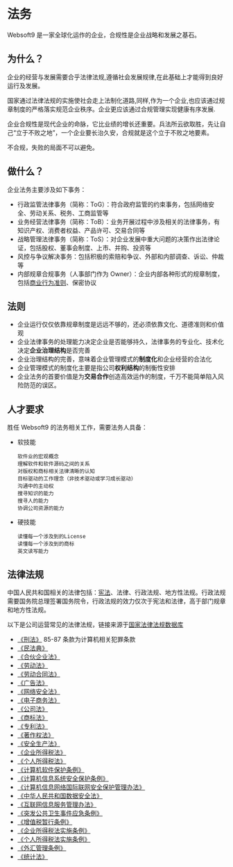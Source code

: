 

# 法务

Websoft9 是一家全球化运作的企业，合规性是企业战略和发展之基石。

## 为什么？

企业的经营与发展需要合乎法律法规,遵循社会发展规律,在此基础上才能得到良好运行及发展。

国家通过法律法规的实施使社会走上法制化道路,同样,作为一个企业,也应该通过规章制度的严格落实规范企业秩序。企业更应该通过合规管理实现健康有序发展.

企业合规性是现代企业的命脉，它比业绩的增长还重要。兵法所云欲取胜，先让自己“立于不败之地”，一个企业要长治久安，合规就是这个立于不败之地要素。

不合规，失败的局面不可以避免。


## 做什么？

企业法务主要涉及如下事务：

* 行政监管法律事务（简称：ToG）：符合政府监管的约束事务，包括网络安全、劳动关系、税务、工商监管等
* 业务经营法律事务（简称：ToB）：业务开展过程中涉及相关的法律事务，有知识产权、消费者权益、产品许可、交易合同等
* 战略管理法律事务（简称：ToS）：对企业发展中重大问题的决策作出法律论证，包括股权、董事会制度、上市、并购、投资等
* 风控与争议解决事务：包括积极的索赔和争议、外部和内部调查、诉讼、仲裁等
* 内部规章合规事务（人事部门作为 Owner）：企业内部各种形式的规章制度，包括[商业行为准则](../people/restrain)、保密协议


<DocCardList items={useCurrentSidebarCategory().items}/>

## 法则

* 企业运行仅仅依靠规章制度是远远不够的，还必须依靠文化、道德准则和价值观
* 企业法律事务的处理能力决定企业是否能够持久，法律事务的专业化、技术化决定**企业治理结构**是否完善
* 企业治理结构的完善，意味着企业管理模式的**制度化**和企业经营的合法化
* 企业管理模式的制度化主要是指公司**权利结构**的制衡性安排
* 企业法务的首要价值是为**交易合作**创造高效运作的制度，千万不能简单陷入风险防范的误区。 

## 人才要求

胜任 Websoft9 的法务相关工作，需要法务人具备：

* 软技能
    ```
    软件业的宏观概念
    理解软件和软件源码之间的关系
    对版权和商标相关法律清晰的认知
    目标驱动的工作理念（非技术驱动或学习成长驱动）
    沟通中的主动权
    搜寻知识的能力
    搜寻人的能力
    协调公司资源的能力
    ```

* 硬技能

    ```
    读懂每一个涉及到的License
    读懂每一个涉及到的商标
    英文读写能力
    ```
## 法律法规

中国人民共和国相关的法律包括：[宪法](https://flk.npc.gov.cn/detail2.html?MmM5MDlmZGQ2NzhiZjE3OTAxNjc4YmY1YTQ4MzAwNGI%3D)、法律、行政法规、地方性法规。行政法规需要国务院总理签署国务院令，行政法规的效力仅次于宪法和法律，高于部门规章和地方性法规。

以下是公司运营常见的法律法规，链接来源于[国家法律法规数据库](https://flk.npc.gov.cn/)

* [《刑法》](https://flk.npc.gov.cn/detail2.html?MmM5MDlmZGQ2NzhiZjE3OTAxNjc4YmY2OTIyNTA0YmY%3D)  85-87 条款为计算机相关犯罪条款
* [《民法典》](https://flk.npc.gov.cn/detail2.html?ZmY4MDgwODE3MjlkMWVmZTAxNzI5ZDUwYjVjNTAwYmY%3D)
* [《合伙企业法》](https://flk.npc.gov.cn/detail2.html?MmM5MDlmZGQ2NzhiZjE3OTAxNjc4YmY2M2RjZTAzNGQ%3D)
* [《劳动法》](https://flk.npc.gov.cn/detail2.html?ZmY4MDgwODE2ZjEzNWY0NjAxNmYyMGYxNmVlMTE3Mzc%3D)
* [《劳动合同法》](https://flk.npc.gov.cn/detail2.html?MmM5MDlmZGQ2NzhiZjE3OTAxNjc4YmY3NGQ3MTA2YjM%3D)
* [《广告法》](https://flk.npc.gov.cn/detail2.html?ZmY4MDgwODE2ZjEzNWY0NjAxNmYxY2Y4ZGEzNzEyMjg%3D)
* [《网络安全法》](https://flk.npc.gov.cn/detail2.html?MmM5MDlmZGQ2NzhiZjE3OTAxNjc4YmY4Mjc2ZjA5M2Q%3D)
* [《电子商务法》](https://flk.npc.gov.cn/detail2.html?MmM5MDlmZGQ2NzhiZjE3OTAxNjc4YmY4YWYwNTBiODE%3D)
* [《公司法》](https://flk.npc.gov.cn/detail2.html?ZmY4MDgwODE2ZjEzNWY0NjAxNmYxY2M5OGFkODExMzQ%3D)
* [《商标法》](https://flk.npc.gov.cn/detail2.html?ZmY4MDgwODE2ZjEzNWY0NjAxNmYyMTc2NDU0NTFiMzU%3D)
* [《专利法》](https://flk.npc.gov.cn/detail2.html?ZmY4MDgwODE3NTJiN2Q0MzAxNzVlNDY1MWNiZDE1NDc%3D)
* [《著作权法》](https://flk.npc.gov.cn/detail2.html?ZmY4MDgwODE3NTJiN2Q0MzAxNzVlNDc2NmJhYjE1NTc%3D)
* [《安全生产法》](https://flk.npc.gov.cn/detail2.html?MmM5MDlmZGQ2NzhiZjE3OTAxNjc4YmY3NmU5OTA3MzU%3D)
* [《企业所得税法》](https://flk.npc.gov.cn/detail2.html?ZmY4MDgwODE2ZjEzNWY0NjAxNmYyMTA2YWNkMTE3ODQ%3D)
* [《个人所得税法》](https://flk.npc.gov.cn/detail2.html?MmM5MDlmZGQ2NzhiZjE3OTAxNjc4YmY3MjRiZDA2MDk%3D)
* [《计算机软件保护条例》](https://flk.npc.gov.cn/detail2.html?ZmY4MDgwODE2ZjNjYmIzYzAxNmY0MDRiZTRhZjAyYWQ%3D)
* [《计算机信息系统安全保护条例》](https://flk.npc.gov.cn/detail2.html?ZmY4MDgwODE2ZjNjYmIzYzAxNmY0MTI4ZGVhNDFhNWI%3D)
* [《计算机信息网络国际联网安全保护管理办法》](https://flk.npc.gov.cn/detail2.html?ZmY4MDgwODE2ZjNjYmIzYzAxNmY0MGRkYTNkZDA4MmY%3D)
* [《中华人民共和国数据安全法》](https://flk.npc.gov.cn/detail2.html?ZmY4MDgxODE3OWY1ZTA4MDAxNzlmODg1YzdlNzAzOTI%3D)
* [《互联网信息服务管理办法》](https://flk.npc.gov.cn/detail2.html?ZmY4MDgwODE2ZjNjYmIzYzAxNmY0MTE4ZTQ3NjE2ZjE%3D)
* [《突发公共卫生事件应急条例》](https://flk.npc.gov.cn/detail2.html?ZmY4MDgwODE2ZjNjYmIzYzAxNmY0MGQ2ZmQzYzA2YTA%3D)
* [《增值税暂行条例》](https://flk.npc.gov.cn/detail2.html?ZmY4MDgwODE2ZjNjYmIzYzAxNmY0MTE4NGY5YjE2ZDA%3D)
* [《企业所得税法实施条例》](https://flk.npc.gov.cn/detail2.html?ZmY4MDgwODE2ZjNlOTc4NDAxNmY0MjA5OTY4NzAzMGE%3D)
* [《个人所得税法实施条例》](https://flk.npc.gov.cn/detail2.html?ZmY4MDgwODE2ZjNjYmIzYzAxNmY0MTIyZDhkOTE5NGI%3D)
* [《外汇管理条例》](https://flk.npc.gov.cn/detail2.html?ZmY4MDgwODE2ZjNjYmIzYzAxNmY0MDQxNTk2YjAxZjE%3D)
* [《统计法》](https://flk.npc.gov.cn/detail2.html?MmM5MDlmZGQ2NzhiZjE3OTAxNjc4YmY2NzMwNzA0MDE%3D)
 
